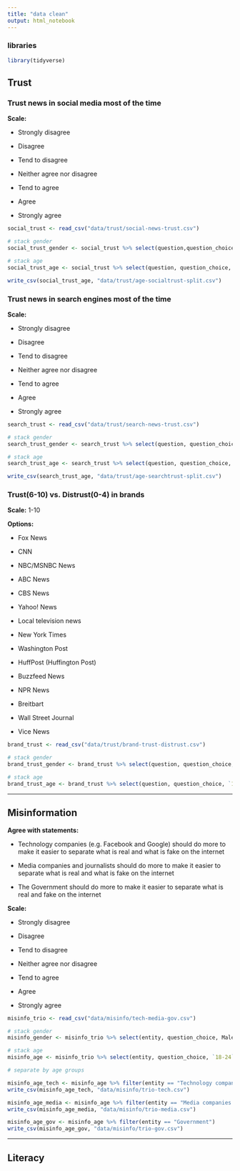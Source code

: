 ```yaml
---
title: "data clean"
output: html_notebook
---
```


### libraries

```r
library(tidyverse)
```

## Trust

### Trust news in social media most of the time

**Scale:**

+ Strongly disagree

+ Disagree

+ Tend to disagree

+ Neither agree nor disagree

+ Tend to agree

+ Agree

+ Strongly agree

```r
social_trust <- read_csv("data/trust/social-news-trust.csv")

# stack gender
social_trust_gender <- social_trust %>% select(question,question_choice, male, female) %>% gather(gender, count, male, female)

# stack age
social_trust_age <- social_trust %>% select(question, question_choice, `18-24`:`65+`) %>% gather(age, count, `18-24`:`65+`)

write_csv(social_trust_age, "data/trust/age-socialtrust-split.csv")

```

### Trust news in search engines most of the time

**Scale:**

+ Strongly disagree

+ Disagree

+ Tend to disagree

+ Neither agree nor disagree

+ Tend to agree

+ Agree

+ Strongly agree

```r
search_trust <- read_csv("data/trust/search-news-trust.csv")

# stack gender
search_trust_gender <- search_trust %>% select(question, question_choice, male, female) %>% gather(gender, count, male, female)

# stack age
search_trust_age <- search_trust %>% select(question, question_choice, `18-24`:`65+`) %>% gather(age, count, `18-24`:`65+`)

write_csv(search_trust_age, "data/trust/age-searchtrust-split.csv")

```

### Trust(6-10) vs. Distrust(0-4) in brands

**Scale:** 1-10 

**Options:**

+ Fox News

+ CNN

+ NBC/MSNBC News

+ ABC News

+ CBS News

+ Yahoo! News

+ Local television news

+ New York Times

+ Washington Post

+ HuffPost (Huffington Post)

+ Buzzfeed News

+ NPR News

+ Breitbart

+ Wall Street Journal

+ Vice News

```r
brand_trust <- read_csv("data/trust/brand-trust-distrust.csv")

# stack gender
brand_trust_gender <- brand_trust %>% select(question, question_choice, male, female) %>% gather(gender, count, male, female)

# stack age
brand_trust_age <- brand_trust %>% select(question, question_choice, `18-24`:`65+`) %>% gather(age, count, `18-24`:`65+`)


```

-----

## Misinformation

**Agree with statements:**

+ Technology companies (e.g. Facebook and Google) should do more to make it easier to separate what is real and what is fake on the internet

+ Media companies and journalists should do more to make it easier to separate what is real and what is fake on the internet

+ The Government should do more to make it easier to separate what is real and fake on the internet

**Scale:**

+ Strongly disagree

+ Disagree

+ Tend to disagree

+ Neither agree nor disagree

+ Tend to agree

+ Agree

+ Strongly agree

```r
misinfo_trio <- read_csv("data/misinfo/tech-media-gov.csv")

# stack gender
misinfo_gender <- misinfo_trio %>% select(entity, question_choice, Male, Female) %>% gather(gender, count, Male, Female)

# stack age
misinfo_age <- misinfo_trio %>% select(entity, question_choice, `18-24`:`65+`) %>% gather(age, count, `18-24`:`65+`)

# separate by age groups

misinfo_age_tech <- misinfo_age %>% filter(entity == "Technology companies")
write_csv(misinfo_age_tech, "data/misinfo/trio-tech.csv")

misinfo_age_media <- misinfo_age %>% filter(entity == "Media companies and journalists")
write_csv(misinfo_age_media, "data/misinfo/trio-media.csv")

misinfo_age_gov <- misinfo_age %>% filter(entity == "Government")
write_csv(misinfo_age_gov, "data/misinfo/trio-gov.csv")
```

-----

## Literacy
